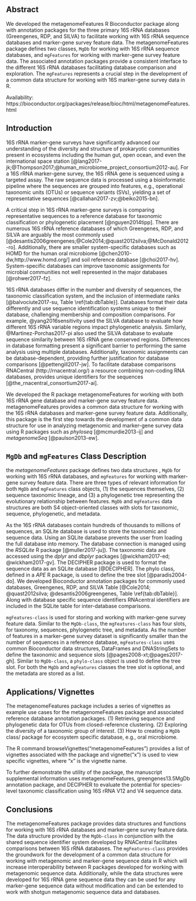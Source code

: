 <!-- Potential reference https://www.biorxiv.org/content/early/2018/04/09/288654?%3Fcollection=  -->

## Abstract
We developed the metagenomeFeatures R Bioconductor package along with annotation packages for the three primary 16S rRNA databases (Greengenes, RDP, and SILVA) to facilitate working with 16S rRNA sequence databases and marker-gene survey feature data. The metagenomeFeatures package defines two classes, `MgDb` for working with 16S rRNA sequence databases, and `mgFeatures` for working with marker-gene survey feature data. The associated annotation packages provide a consistent interface to the different 16S rRNA databases facilitating database comparison and exploration. The `mgFeatures` represents a crucial step in the development of a common data structure for working with 16S marker-gene survey data in R.

Availability: https://bioconductor.org/packages/release/bioc/html/metagenomeFeatures.html

## Introduction
16S rRNA marker-gene surveys have significantly advanced our understanding of the diversity and structure of prokaryotic communities present in ecosystems including the human gut, open ocean, and even the international space station [@lang2017-jk;@Thompson2017;@human_microbiome_project_consortium2012-au]. For a 16S rRNA marker-gene survey, the 16S rRNA gene is sequenced using a targeted assay. The raw sequence data is processed using a bioinformatic pipeline where the sequences are grouped into features, e.g., operational taxonomic units (OTUs) or sequence variants (SVs), yielding a set of representative sequences [@callahan2017-zv;@beiko2015-bn].

A critical step in 16S rRNA marker-gene surveys is comparing representative sequences to a reference database for taxonomic classification or phylogenetic placement [@nguyen2014tipp]. There are numerous 16S rRNA reference databases of which Greengenes, RDP, and SILVA are arguably the most commonly used [@desantis2006greengenes;@Cole2014;@quast2012silva;@McDonald2012-ro].  Additionally, there are smaller system-specific databases such as HOMD for the human oral microbiome [@chen2010-dw,http://www.homd.org/] and soil reference database [@choi2017-hv]. System-specific databases can improve taxonomic assignments for microbial communities not well represented in the major databases [@rohwer2017-fz].

16S rRNA databases differ in the number and diversity of sequences, the taxonomic classification system, and the inclusion of intermediate ranks [@balvociute2017-su, Table \ref{tab:dbTable}]. Databases format their data differently and use sequence identification systems unique to their database, challenging membership and composition comparisons. For example,  @yang2016sensitivity used the SILVA database to evaluate how different 16S rRNA variable regions impact phylogenetic analysis. Similarly, @Martinez-Porchas2017-pi also used the SILVA database to evaluate sequence similarity between 16S rRNA gene conserved regions. Differences in database formatting present a significant barrier to performing the same analysis using multiple databases. Additionally, taxonomic assignments can be database-dependent, providing further justification for database comparisons [@pettengill2017-jw]. To facilitate database comparisons RNACentral (http://rnacentral.org/) a resource combining non-coding RNA databases, provides unique identifiers for the sequences [@the_rnacentral_consortium2017-ai].

We developed the R package metagenomeFeatures for working with both 16S rRNA gene database and marker-gene survey feature data. metagenomeFeatures provides a common data structure for working with the 16S rRNA databases and marker-gene survey feature data. Additionally, this package is the first step towards the development of a common data structure for use in analyzing metagenomic and marker-gene survey data using R packages such as _phyloseq_ [@mcmurdie2013-ij] and _metagenomeSeq_ [@paulson2013-ew].


\begin{table}[]
\centering
\caption{16S rRNA gene sequence databases with Bioconductor annotation packages we developed.}
\label{tab:dbTable}
\begin{tabular}{@{}llll@{}}
\toprule
Database   & Version & Sequences & Taxonomic System \\ \midrule
Greengenes & 13.52   & 1,262,986 & NCBI             \\
RDP        & 11.5    & 3,356,809 & Bergey’s         \\
SILVA      & 128.1   & 1,922,213 & Bergey’s         \\ \bottomrule
\end{tabular}
\end{table}

## `MgDb` and `mgFeatures` Class Description
the _metagenomeFeatures_ package defines two data structures , `MgDb` for working with 16S rRNA databases, and `mgFeatures` for working with marker-gene survey feature data. There are three types of relevant information for both `MgDb` and `mgFeatures` class objects, (1) the sequences themselves, (2) sequence taxonomic lineage, and (3) a phylogenetic tree representing the evolutionary relationship between features. `MgDb` and `mgFeatures` data structures are both S4 object-oriented classes with slots for taxonomic, sequence, phylogenetic, and metadata.

As the 16S rRNA databases contain hundreds of thousands to millions of sequences, an SQLite database is used to store the taxonomic and sequence data. Using an SQLite database prevents the user from loading the full database into memory. The database connection is managed using the _RSQLite_ R package [@muller2017-ju]). The taxonomic data are accessed using the _dplyr_ and _dbplyr_ packages [@wickham2017-ed; @wickham2017-gv]. The DECIPHER package is used to format the sequence data as an SQLite database [@DECIPHER]. The phylo class, defined in a _APE_ R package, is used to define the tree slot [@paradis2004-do]. We developed Bioconductor annotation packages for commonly used databases, Greengenes, RDP, and SILVA Table  [@Cole2014; @quast2012silva; @desantis2006greengenes, Table \ref{tab:dbTable}]. Along with database specific sequence identifiers RNAcentral identifiers are included in the SQLite table for inter-database comparisons.

`mgFeatures-class` is used for storing and working with marker-gene survey feature data.  Similar to the `MgDb-class`, the `mgFeatures-class` has four slots, for taxonomy, sequences,  phylogenetic tree, and metadata. As the number of features in a marker-gene survey dataset is significantly smaller than the number of sequences in a reference database, `mgFeatures-class` uses common Bioconductor data structures, DataFrames and DNAStringSets to define the taxonomic and sequence slots [@pages2008-xt;@pages2017-gh]. Similar to `MgDb-class`, a `phylo-class` object is used to define the tree slot. For both the `MgDb` and `mgFeatures` classes the tree slot is optional, and the metadata are stored as a list.

## Applications/ Vignettes
The metagenomeFeatures package includes a series of vignettes as example use cases for the metagenomeFeatures package and associated reference database annotation packages.
(1) Retrieving sequence and phylogenetic data for OTUs from closed-reference clustering.
(2) Exploring the diversity of a taxonomic group of interest.
(3) How to creating a `MgDb` class/ package for ecosystem specific database, e.g., oral microbiome.

The R command browseVignettes(“metagenomeFeatures”) provides a list of vignettes associated with the package and vignette(“x”) is used to view specific vignettes, where “x” is the vignette name.

To further demonstrate the utility of the package, the manuscript supplemental information uses metagenomeFeatures, greengenes13.5MgDb annotation package, and DECIPHER to evaluate the potential for species-level taxonomic classification using 16S rRNA V12 and V4 sequence data.

## Conclusions
The metagenomeFeatures package provides data structures and functions for working with 16S rRNA databases and marker-gene survey feature data. The data structure provided by the `MgDb-class` in conjunction with the shared sequence identifier system developed by RNACentral facilitates comparisons between 16S rRNA databases. The `mgFeatures-class` provides the groundwork for the development of a common data structure for working with metagenomic and marker-gene sequence data in R which will increase interoperability between R packages developed for working with metagenomic sequence data. Additionally, while the data structures were developed for 16S rRNA gene sequence data they can be used for any marker-gene sequence data without modification and can be extended to work with shotgun metagenomic sequence data and databases.
